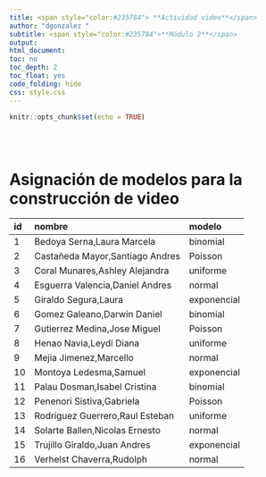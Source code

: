 ```yaml
---
title: <span style="color:#235784"> **Actividad video**</span>  
author: "dgonzalez "
subtitle: <span style="color:#235784">**Módulo 2**</span> 
output:
html_document:
toc: no
toc_depth: 2
toc_float: yes
code_folding: hide
css: style.css
---   
```


```r
knitr::opts_chunk$set(echo = TRUE)
```

<br/><br/>

# Asignación de modelos para la construcción de video
|id | nombre                           | modelo        |
|:--|:---------------------------------|:--------------|
|1  | Bedoya Serna,Laura Marcela       | binomial      |
|2  | Castañeda Mayor,Santiago Andres  | Poisson       |
|3  | Coral Munares,Ashley Alejandra   | uniforme      |
|4  | Esguerra Valencia,Daniel Andres  | normal        |
|5  | Giraldo Segura,Laura             | exponencial   |
|6  | Gomez Galeano,Darwin Daniel      | binomial      |
|7  | Gutierrez Medina,Jose Miguel     | Poisson       |
|8  | Henao Navia,Leydi Diana          | uniforme      |
|9  | Mejia Jimenez,Marcello           | normal        |
|10 | Montoya Ledesma,Samuel           | exponencial   |
|11 | Palau Dosman,Isabel Cristina     | binomial      |
|12 | Penenori Sistiva,Gabriela        | Poisson       |
|13 | Rodriguez  Guerrero,Raul Esteban | uniforme      |
|14 | Solarte Ballen,Nicolas Ernesto   | normal        |
|15 | Trujillo Giraldo,Juan Andres     | exponencial   |
|16 | Verhelst Chaverra,Rudolph        | normal        |
